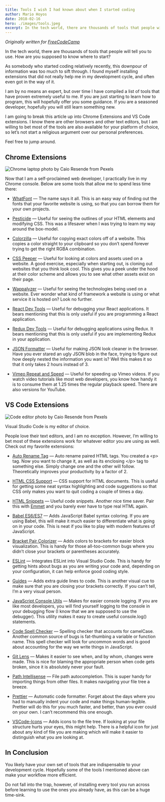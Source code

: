 ```yaml
---
title: Tools I wish I had known about when I started coding
author: Mario Hoyos
date: 2018-02-16
hero: ./images/tools.jpeg
excerpt: In the tech world, there are thousands of tools that people will tell you to use. How are you supposed to know where to start?
---
```


_Originally written for [FreeCodeCamp](https://www.freecodecamp.org/news/tools-i-wish-i-had-known-about-when-i-started-coding-57849efd9248/)_

In the tech world, there are thousands of tools that people will tell you to use. How are you supposed to know where to start?

As somebody who started coding relatively recently, this downpour of information was too much to sift through. I found myself installing extensions that did not really help me in my development cycle, and often even got in the way of it.

I am by no means an expert, but over time I have compiled a list of tools that have proven extremely useful to me. If you are just starting to learn how to program, this will hopefully offer you some guidance. If you are a seasoned developer, hopefully you will still learn something new.

I am going to break this article up into Chrome Extensions and VS Code extensions. I know there are other browsers and other text editors, but I am willing to bet most of the tools are also available for your platform of choice, so let’s not start a religious argument over our personal preferences.

Feel free to jump around.

## Chrome Extensions

<div className="Image__Small">
  <img
    src="./images/chrome-laptop.jpeg"
    title="Chrome laptop photo by Caio Resende from Pexels"
    alt="Chrome laptop photo by Caio Resende from Pexels"
  />
</div>

Now that I am a self-proclaimed web developer, I practically live in my Chrome console. Below are some tools that allow me to spend less time there:

- [WhatFont](https://chrome.google.com/webstore/detail/whatfont/jabopobgcpjmedljpbcaablpmlmfcogm?hl=en) — The name says it all. This is an easy way of finding out the fonts that your favorite website is using, so that you can borrow them for your own projects.

- [Pesticide](https://chrome.google.com/webstore/detail/pesticide-for-chrome/bblbgcheenepgnnajgfpiicnbbdmmooh?hl=en) — Useful for seeing the outlines of your HTML elements and modifying CSS. This was a lifesaver when I was trying to learn my way around the box-model.

- [Colorzilla](https://chrome.google.com/webstore/detail/colorzilla/bhlhnicpbhignbdhedgjhgdocnmhomnp?hl=en) — Useful for copying exact colors off of a website. This copies a color straight to your clipboard so you don’t spend forever trying to get the right RGBA combination.

- [CSS Peeper](https://chrome.google.com/webstore/detail/css-peeper/mbnbehikldjhnfehhnaidhjhoofhpehk?hl=en) — Useful for looking at colors and assets used on a website. A good exercise, especially when starting out, is cloning out websites that you think look cool. This gives you a peek under the hood at their color scheme and allows you to see what other assets exist on their page.

- [Wappalyzer](https://chrome.google.com/webstore/detail/wappalyzer/gppongmhjkpfnbhagpmjfkannfbllamg?hl=en) — Useful for seeing the technologies being used on a website. Ever wonder what kind of framework a website is using or what service it is hosted on? Look no further.

- [React Dev Tools](https://chrome.google.com/webstore/detail/react-developer-tools/fmkadmapgofadopljbjfkapdkoienihi?hl=en) — Useful for debugging your React applications. It bears mentioning that this is only useful if you are programming a React application.

- [Redux Dev Tools](https://chrome.google.com/webstore/detail/redux-devtools/lmhkpmbekcpmknklioeibfkpmmfibljd?hl=en) — Useful for debugging applications using Redux. It bears mentioning that this is only useful if you are implementing Redux in your application.

- [JSON Formatter](https://chrome.google.com/webstore/detail/json-formatter/bcjindcccaagfpapjjmafapmmgkkhgoa?hl=en) — Useful for making JSON look cleaner in the browser. Have you ever stared an ugly JSON blob in the face, trying to figure out how deeply nested the information you want is? Well this makes it so that it only takes 2 hours instead of 3.

- [Vimeo Repeat and Speed](https://chrome.google.com/webstore/detail/vimeo-repeat-speed/noonakfaafcdaagngpjehilgegefdima?hl=en) — Useful for speeding up Vimeo videos. If you watch video tutorials like most web developers, you know how handy it is to consume them at 1.25 times the regular playback speed. There are also versions for YouTube.

## VS Code Extensions

<div className="Image__Small">
  <img
    src="./images/editor.jpeg"
    title="Code editor photo by Caio Resende from Pexels"
    alt="Code editor photo by Caio Resende from Pexels"
  />
</div>

Visual Studio Code is my editor of choice.

People love their text editors, and I am no exception. However, I’m willing to bet most of these extensions work for whatever editor you are using as well. Check out my favorite extensions:

- [Auto Rename Tag](https://marketplace.visualstudio.com/items?itemName=formulahendry.auto-rename-tag) — Auto rename paired HTML tags. You created a \<p> tag. Now you want to change it, as well as its enclosing \</p> tag to something else. Simply change one and the other will follow. Theoretically improves your productivity by a factor of 2.

- [HTML CSS Support](https://marketplace.visualstudio.com/items?itemName=ecmel.vscode-html-css) — CSS support for HTML documents. This is useful for getting some neat syntax highlighting and code suggestions so that CSS only makes you want to quit coding a couple of times a day.

- [HTML Snippets](https://marketplace.visualstudio.com/items?itemName=abusaidm.html-snippets) — Useful code snippets. Another nice time saver. Pair this with [Emmet](https://emmet.io/) and you barely ever have to type real HTML again.

- [Babel ES6/ES7](https://marketplace.visualstudio.com/items?itemName=dzannotti.vscode-babel-coloring) — Adds JavaScript Babel syntax coloring. If you are using Babel, this will make it much easier to differentiate what is going on in your code. This is neat if you like to play with modern features of JavaScript.

- [Bracket Pair Colorizer](https://marketplace.visualstudio.com/items?itemName=CoenraadS.bracket-pair-colorizer) — Adds colors to brackets for easier block visualization. This is handy for those all-too-common bugs where you didn’t close your brackets or parentheses accurately.

- [ESLint](https://marketplace.visualstudio.com/items?itemName=dbaeumer.vscode-eslint) — Integrates ESLint into Visual Studio Code. This is handy for getting hints about bugs as you are writing your code and, depending on your configuration, it can help enforce good coding style.

- [Guides](https://marketplace.visualstudio.com/items?itemName=spywhere.guides) — Adds extra guide lines to code. This is another visual cue to make sure that you are closing your brackets correctly. If you can’t tell, I’m a very visual person.

- [JavaScript Console Utils](https://marketplace.visualstudio.com/items?itemName=whtouche.vscode-js-console-utils) — Makes for easier console logging. If you are like most developers, you will find yourself logging to the console in your debugging flow (I know that we are supposed to use the debugger). This utility makes it easy to create useful console.log() statements.

- [Code Spell Checker](https://marketplace.visualstudio.com/items?itemName=streetsidesoftware.code-spell-checker) — Spelling checker that accounts for camelCase. Another common source of bugs is fat-thumbing a variable or function name. This spell checker will look for uncommon words and is good about accounting for the way we write things in JavaScript.

- [Git Lens](https://marketplace.visualstudio.com/items?itemName=eamodio.gitlens) — Makes it easier to see when, and by whom, changes were made. This is nice for blaming the appropriate person when code gets broken, since it is absolutely never your fault.

- [Path Intellisense](https://marketplace.visualstudio.com/items?itemName=christian-kohler.path-intellisense) — File path autocompletion. This is super handy for importing things from other files. It makes navigating your file tree a breeze.

- [Prettier](https://marketplace.visualstudio.com/items?itemName=esbenp.prettier-vscode) — Automatic code formatter. Forget about the days where you had to manually indent your code and make things human-legible. Prettier will do this for you much faster, and better, than you ever could on your own. I can’t recommend this one enough.

- [VSCode-Icons](https://marketplace.visualstudio.com/items?itemName=vscode-icons-team.vscode-icons) — Adds icons to the file tree. If looking at your file structure hurts your eyes, this might help. There is a helpful icon for just about any kind of file you are making which will make it easier to distinguish what you are looking at.

## In Conclusion

You likely have your own set of tools that are indispensable to your development cycle. Hopefully some of the tools I mentioned above can make your workflow more efficient.

Do not fall into the trap, however, of installing every tool you run across before learning to use the ones you already have, as this can be a huge time-sink.
